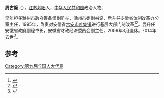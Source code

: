 '''周古廉'''（{{bd|1944年|2月|2014年|2月10日|catIdx=Zhou}}），[[江苏|江苏]][[射阳|射阳]]人，[[中华人民共和国|中华人民共和国]]政治人物。

早年担任[[滁州市|滁州市]]政府筹备组副组长，[[滁州市|滁州市]]委副书记，后升任安徽省体制改革办公室主任，1995年，负责对安徽省[[六安市|六安市]][[叶集镇|叶集镇]]进行基层大部门制改革<ref>{{cite news|title=中国行政体制改革进入攻坚阶段|url=http://news.xinhuanet.com/politics/2013-11/08/c_118069715.htm|accessdate=2014-02-11|newspaper=新华网|archive-date=2014-02-21|archive-url=https://web.archive.org/web/20140221213537/http://news.xinhuanet.com/politics/2013-11/08/c_118069715.htm|dead-url=no}}</ref><ref>{{cite news|title=改革试验区探索启示录：改革先行区为何踏上“回头路”|url=http://finance.eastmoney.com/news/1350,20131108336131756.html|accessdate=2014-02-11|newspaper=新华网|archive-date=2018-10-05|archive-url=https://web.archive.org/web/20181005151828/http://finance.eastmoney.com/news/1350,20131108336131756.html|dead-url=no}}</ref>。后升任安徽省政府副秘书长，安徽省财政经济委员会副主任，2009年3月退休。2014年去世<ref>{{cite news|title=周古廉同志逝世|url=http://cpc.people.com.cn/n/2014/0211/c87393-24326142.html|accessdate=2014-02-11|newspaper=人民网|archive-date=2018-10-01|archive-url=https://web.archive.org/web/20181001214637/http://cpc.people.com.cn/n/2014/0211/c87393-24326142.html|dead-url=no}}</ref>。

==参考==
{{Reflist}}
{{中国政治人物小作品}}
[[Category:第九届全国人大代表|Category:第九届全国人大代表]]